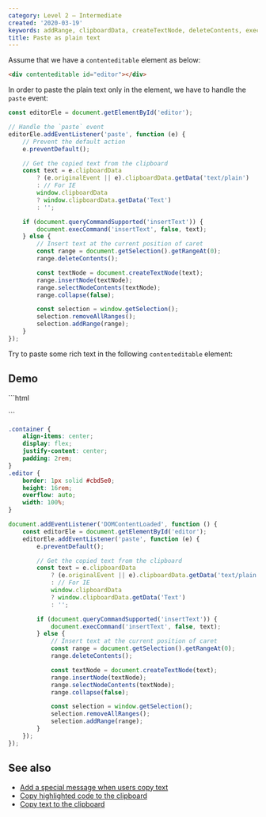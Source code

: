 ```yaml
---
category: Level 2 — Intermediate
created: '2020-03-19'
keywords: addRange, clipboardData, createTextNode, deleteContents, execCommand, getRangeAt, getSelection, get text from clipboard, insertNode, insert text current position, paste plain text, queryCommandSupported removeAllRanges, selectNodeContents
title: Paste as plain text
---
```


Assume that we have a `contenteditable` element as below:

```html
<div contenteditable id="editor"></div>
```

In order to paste the plain text only in the element, we have to handle the `paste` event:

```js
const editorEle = document.getElementById('editor');

// Handle the `paste` event
editorEle.addEventListener('paste', function (e) {
    // Prevent the default action
    e.preventDefault();

    // Get the copied text from the clipboard
    const text = e.clipboardData
        ? (e.originalEvent || e).clipboardData.getData('text/plain')
        : // For IE
        window.clipboardData
        ? window.clipboardData.getData('Text')
        : '';

    if (document.queryCommandSupported('insertText')) {
        document.execCommand('insertText', false, text);
    } else {
        // Insert text at the current position of caret
        const range = document.getSelection().getRangeAt(0);
        range.deleteContents();

        const textNode = document.createTextNode(text);
        range.insertNode(textNode);
        range.selectNodeContents(textNode);
        range.collapse(false);

        const selection = window.getSelection();
        selection.removeAllRanges();
        selection.addRange(range);
    }
});
```

Try to paste some rich text in the following `contenteditable` element:

## Demo

<Playground>
```html
<div class="container">
    <div contenteditable class="editor" id="editor"></div>
</div>
```

```css
.container {
    align-items: center;
    display: flex;
    justify-content: center;
    padding: 2rem;
}
.editor {
    border: 1px solid #cbd5e0;
    height: 16rem;
    overflow: auto;
    width: 100%;
}
```

```js
document.addEventListener('DOMContentLoaded', function () {
    const editorEle = document.getElementById('editor');
    editorEle.addEventListener('paste', function (e) {
        e.preventDefault();

        // Get the copied text from the clipboard
        const text = e.clipboardData
            ? (e.originalEvent || e).clipboardData.getData('text/plain')
            : // For IE
            window.clipboardData
            ? window.clipboardData.getData('Text')
            : '';

        if (document.queryCommandSupported('insertText')) {
            document.execCommand('insertText', false, text);
        } else {
            // Insert text at the current position of caret
            const range = document.getSelection().getRangeAt(0);
            range.deleteContents();

            const textNode = document.createTextNode(text);
            range.insertNode(textNode);
            range.selectNodeContents(textNode);
            range.collapse(false);

            const selection = window.getSelection();
            selection.removeAllRanges();
            selection.addRange(range);
        }
    });
});
```
</Playground>

## See also

-   [Add a special message when users copy text](https://phuoc.ng/collection/html-dom/add-a-special-message-when-users-copy-text/)
-   [Copy highlighted code to the clipboard](https://phuoc.ng/collection/html-dom/copy-highlighted-code-to-the-clipboard/)
-   [Copy text to the clipboard](https://phuoc.ng/collection/html-dom/copy-text-to-the-clipboard/)
